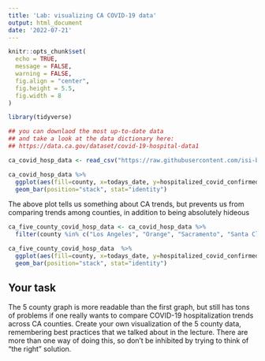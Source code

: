 ```yaml
---
title: 'Lab: visualizing CA COVID-19 data'
output: html_document
date: '2022-07-21'
---
```


```r
knitr::opts_chunk$set(
  echo = TRUE,
  message = FALSE,
  warning = FALSE,
  fig.align = "center",
  fig.height = 5.5,
  fig.width = 8
)
```


```r
library(tidyverse)
```

```r
## you can downlaod the most up-to-date data
## and take a look at the data dictionary here: 
## https://data.ca.gov/dataset/covid-19-hospital-data1

ca_covid_hosp_data <- read_csv("https://raw.githubusercontent.com/isi-buds/program-2022/main/week2-material/day09/covid19hospitalbycounty.csv")
```

```r
ca_covid_hosp_data %>% 
  ggplot(aes(fill=county, x=todays_date, y=hospitalized_covid_confirmed_patients)) +
  geom_bar(position="stack", stat="identity")
```

The above plot tells us something about CA trends, but prevents us from comparing trends among counties, in addition to being absolutely hideous

```r
ca_five_county_covid_hosp_data <- ca_covid_hosp_data %>%
  filter(county %in% c("Los Angeles", "Orange", "Sacramento", "Santa Clara", "San Francisco"))

ca_five_county_covid_hosp_data  %>% 
  ggplot(aes(fill=county, x=todays_date, y=hospitalized_covid_confirmed_patients)) +
  geom_bar(position="stack", stat="identity")
```

## Your task
The 5 county graph is more readable than the first graph, but still has tons of problems if one really wants to compare COVID-19 hospitalization trends across CA counties. Create your own visualization of the 5 county data, remembering best practices that we talked about in the lecture. There are more than one way of doing this, so don't be inhibited by trying to think of "the right" solution. 